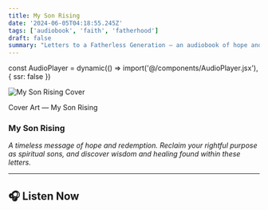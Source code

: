 ```yaml
---
title: My Son Rising
date: '2024-06-05T04:18:55.245Z'
tags: ['audiobook', 'faith', 'fatherhood']
draft: false
summary: "Letters to a Fatherless Generation — an audiobook of hope and redemption."
---
```



const AudioPlayer = dynamic(() => import('@/components/AudioPlayer.jsx'), { ssr: false })

<div className="flex flex-col items-center space-y-4 text-center">
  <img 
    src="/images/msr_full.png" 
    alt="My Son Rising Cover" 
    className="max-w-full rounded-lg shadow-lg"
  />
  <p className="text-sm text-gray-600">Cover Art — My Son Rising</p>
</div>

### My Son Rising

*A timeless message of hope and redemption. Reclaim your rightful purpose as spiritual sons, and discover wisdom and healing found within these letters.*

---

## 🎧 Listen Now

<div className="flex flex-col items-start mt-4">
  <AudioPlayer />
</div>
